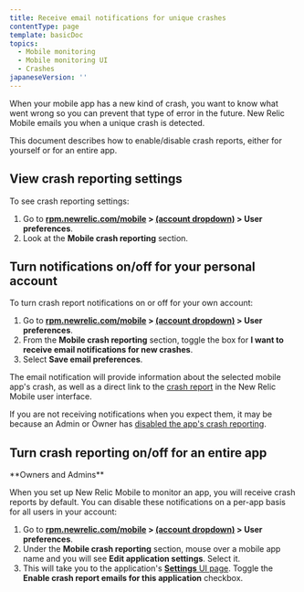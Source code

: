 ```yaml
---
title: Receive email notifications for unique crashes
contentType: page
template: basicDoc
topics:
  - Mobile monitoring
  - Mobile monitoring UI
  - Crashes
japaneseVersion: ''
---
```


When your mobile app has a new kind of crash, you want to know what went wrong so you can prevent that type of error in the future. New Relic Mobile emails you when a unique crash is detected.

This document describes how to enable/disable crash reports, either for yourself or for an entire app.

## View crash reporting settings

To see crash reporting settings:

1. Go to **[rpm.newrelic.com/mobile](https://rpm.newrelic.com/mobile) > [(account dropdown)](/docs/accounts-partnerships/education/getting-started-new-relic/glossary#account-dropdown) > User preferences**.
2. Look at the **Mobile crash reporting** section.

## Turn notifications on/off for your personal account

To turn crash report notifications on or off for your own account:

1. Go to **[rpm.newrelic.com/mobile](https://rpm.newrelic.com/mobile) > [(account dropdown)](/docs/accounts-partnerships/education/getting-started-new-relic/glossary#account-dropdown) > User preferences**.
2. From the **Mobile crash reporting** section, toggle the box for **I want to receive email notifications for new crashes**.
3. Select **Save email preferences**.

The email notification will provide information about the selected mobile app's crash, as well as a direct link to the [crash report](/docs/mobile-monitoring/mobile-monitoring-ui/crashes/investigate-mobile-app-crash-report) in the New Relic Mobile user interface.

If you are not receiving notifications when you expect them, it may be because an Admin or Owner has [disabled the app's crash reporting](#enable-apps).

## Turn crash reporting on/off for an entire app

<Callout variant="tip">
  **Owners and Admins**
</Callout>

When you set up New Relic Mobile to monitor an app, you will receive crash reports by default. You can disable these notifications on a per-app basis for all users in your account:

1. Go to **[rpm.newrelic.com/mobile](https://rpm.newrelic.com/mobile) > [(account dropdown)](/docs/accounts-partnerships/education/getting-started-new-relic/glossary#account-dropdown) > User preferences**.
2. Under the **Mobile crash reporting** section, mouse over a mobile app name and you will see **Edit application settings**. Select it.
3. This will take you to the application's [**Settings** UI page](/docs/mobile-monitoring/new-relic-mobile/maintenance/customizing-your-mobile-app-settings). Toggle the **Enable crash report emails for this application** checkbox.

